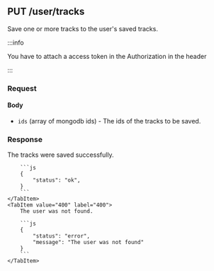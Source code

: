
## PUT /user/tracks

Save one or more tracks to the user's saved tracks.

:::info

You have to attach a access token in the Authorization in the header

:::

### Request

#### Body

-   `ids` (array of mongodb ids) - The ids of the tracks to be saved.

### Response

<Tabs>
  	<TabItem value="200" label="200" default>
        The tracks were saved successfully.

        ```js
        {
            "status": "ok",
        }
        ```
    </TabItem>
    <TabItem value="400" label="400">
        The user was not found.

        ```js
        {
            "status": "error",
            "message": "The user was not found"
        }
        ```
    </TabItem>

</Tabs>
